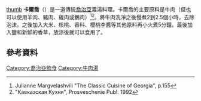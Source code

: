 {{expand|time=2015-12-14T09:50:10+00:00}}
[[image:Kharcho_soup_of_beef_with_walnuts_and_rice,_Georgian_cuisine_(2).jpg|thumb]]
'''卡爾喬'''（{{lang-ka|ხარჩო}}）是一道傳統[[喬治亞|喬治亞]]濃湯料理。卡爾喬的主要原料是牛肉（但也可以使用羊肉、豬肉、雞肉或鵝肉）<ref>Julianne Margvelashvili "The Classic Cuisine of Georgia", p.155</ref><ref>"Кавказская Кухня", Prosveschenie Publ. 1992</ref>。將牛肉洗淨之後慢煮2到2.5個小時，去除泡沫。之後加入大米、核桃、香料、櫻桃李醬等其他原料再小火煮5分鐘。最後加入鹽和新鮮的香草，放涼後就可以食用了。
==參考資料==
{{reflist}}
[[Category:喬治亞飲食|Category:喬治亞飲食]]
[[Category:牛肉湯|Category:牛肉湯]]